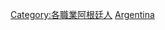 {{Commonscat|Physicians from Argentina}}

[[Category:各職業阿根廷人|Category:各職業阿根廷人]]
[[Category:各國醫學家|Argentina]]